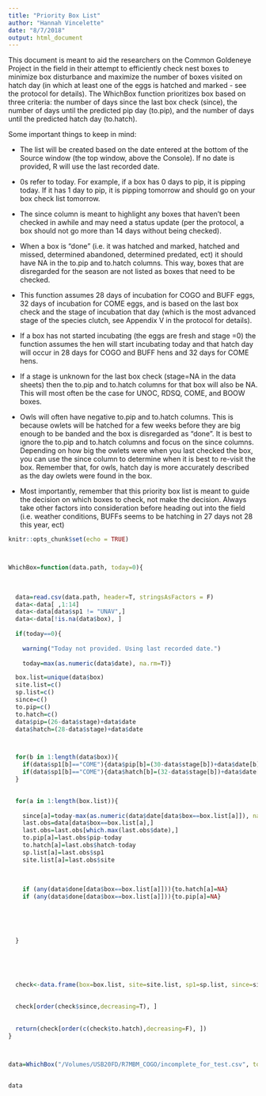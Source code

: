 ```yaml
---
title: "Priority Box List"
author: "Hannah Vincelette"
date: "8/7/2018"
output: html_document
---
```

This document is meant to aid the researchers on the Common Goldeneye Project in the field in their attempt to efficiently check nest boxes to minimize box disturbance and maximize the number of boxes visited on hatch day (in which at least one of the eggs is hatched and marked - see the protocol for details). The WhichBox function prioritizes box based on three criteria: the number of days since the last box check (since), the number of days until the predicted pip day (to.pip), and the number of days until the predicted hatch day (to.hatch).

Some important things to keep in mind:

* The list will be created based on the date entered at the bottom of the Source window (the top window, above the Console). If no date is provided, R will use the last recorded date.

* 0s refer to today. For example, if a box has 0 days to pip, it is pipping today. If it has 1 day to pip, it is pipping tomorrow and should go on your box check list tomorrow. 

* The since column is meant to highlight any boxes that haven't been checked in awhile and may need a status update (per the protocol, a box should not go more than 14 days without being checked). 

* When a box is "done" (i.e. it was hatched and marked, hatched and missed, determined abandoned, determined predated, ect) it should have NA in the to.pip and to.hatch columns. This way, boxes that are disregarded for the season are not listed as boxes that need to be checked. 

* This function assumes 28 days of incubation for COGO and BUFF eggs, 32 days of incubation for COME eggs, and is based on the last box check and the stage of incubation that day (which is the most advanced stage of the species clutch, see Appendix V in the protocol for details).

* If a box has not started incubating (the eggs are fresh and stage =0) the function assumes the hen will start incubating today and that hatch day will occur in 28 days for COGO and BUFF hens and 32 days for COME hens. 

* If a stage is unknown for the last box check (stage=NA in the data sheets) then the to.pip and to.hatch columns for that box will also be NA. This will most often be the case for UNOC, RDSQ, COME, and BOOW boxes. 

* Owls will often have negative to.pip and to.hatch columns. This is because owlets will be hatched for a few weeks before they are big enough to be banded and the box is disregarded as "done". It is best to ignore the to.pip and to.hatch columns and focus on the since columns. Depending on how big the owlets were when you last checked the box, you can use the since column to determine when it is best to re-visit the box. Remember that, for owls, hatch day is more accurately described as the day owlets were found in the box. 

* Most importantly, remember that this priority box list is meant to guide the decision on which boxes to check, not make the decision. Always take other factors into consideration before heading out into the field (i.e. weather conditions, BUFFs seems to be hatching in 27 days not 28 this year, ect)




```r
knitr::opts_chunk$set(echo = TRUE)



WhichBox=function(data.path, today=0){
  
  
  
  data=read.csv(data.path, header=T, stringsAsFactors = F)
  data<-data[ ,1:14]
  data<-data[data$sp1 != "UNAV",]
  data<-data[!is.na(data$box), ]
  
  if(today==0){
    
    warning("Today not provided. Using last recorded date.")
    
    today=max(as.numeric(data$date), na.rm=T)}

  box.list=unique(data$box)
  site.list=c()
  sp.list=c()
  since=c()
  to.pip=c()
  to.hatch=c()
  data$pip=(26-data$stage)+data$date
  data$hatch=(28-data$stage)+data$date



  for(b in 1:length(data$box)){
    if(data$sp1[b]=="COME"){data$pip[b]=(30-data$stage[b])+data$date[b]}
    if(data$sp1[b]=="COME"){data$hatch[b]=(32-data$stage[b])+data$date[b]}
  }

  
  for(a in 1:length(box.list)){
    
    since[a]=today-max(as.numeric(data$date[data$box==box.list[a]]), na.rm=T)
    last.obs=data[data$box==box.list[a],]
    last.obs=last.obs[which.max(last.obs$date),]
    to.pip[a]=last.obs$pip-today
    to.hatch[a]=last.obs$hatch-today
    sp.list[a]=last.obs$sp1
    site.list[a]=last.obs$site
    
  
    
    if (any(data$done[data$box==box.list[a]])){to.hatch[a]=NA}
    if (any(data$done[data$box==box.list[a]])){to.pip[a]=NA}
   
  

    
    
  }
  
  
  
  
  
  check<-data.frame(box=box.list, site=site.list, sp1=sp.list, since=since, to.pip=to.pip, to.hatch=to.hatch)  
  
  
  check[order(check$since,decreasing=T), ]
  
  
  return(check[order(c(check$to.hatch),decreasing=F), ]) 
}




```




```r

data=WhichBox("/Volumes/USB20FD/R7MBM_COGO/incomplete_for_test.csv", today=170)


data

```


